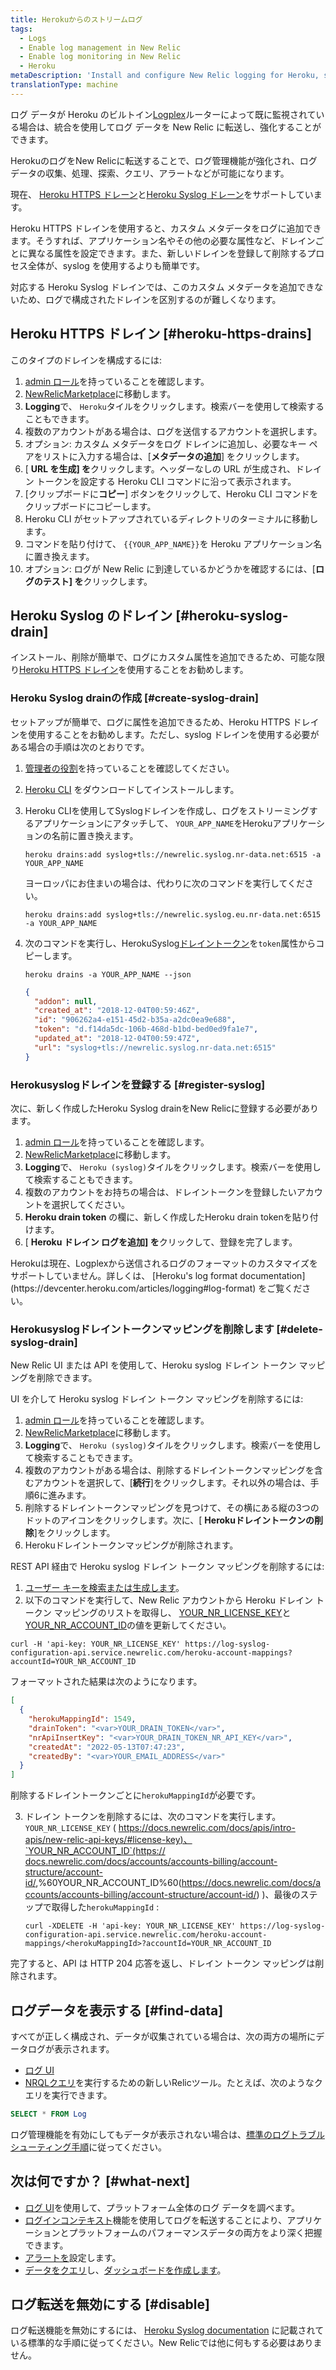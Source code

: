 ```yaml
---
title: Herokuからのストリームログ
tags:
  - Logs
  - Enable log management in New Relic
  - Enable log monitoring in New Relic
  - Heroku
metaDescription: 'Install and configure New Relic logging for Heroku, so you can use enhanced log management capabilities.'
translationType: machine
---
```


ログ データが Heroku のビルトイン[Logplex](https://devcenter.heroku.com/articles/logplex)ルーターによって既に監視されている場合は、統合を使用してログ データを New Relic に転送し、強化することができます。

HerokuのログをNew Relicに転送することで、ログ管理機能が強化され、ログデータの収集、処理、探索、クエリ、アラートなどが可能になります。

現在、 [Heroku HTTPS ドレーン](https://devcenter.heroku.com/articles/log-drains#https-drains)と[Heroku Syslog ドレーン](https://devcenter.heroku.com/articles/log-drains#syslog-drains)をサポートしています。

Heroku HTTPS ドレインを使用すると、カスタム メタデータをログに追加できます。そうすれば、アプリケーション名やその他の必要な属性など、ドレインごとに異なる属性を設定できます。また、新しいドレインを登録して削除するプロセス全体が、syslog を使用するよりも簡単です。

対応する Heroku Syslog ドレインでは、このカスタム メタデータを追加できないため、ログで構成されたドレインを区別するのが難しくなります。

## Heroku HTTPS ドレイン [#heroku-https-drains]

このタイプのドレインを構成するには:

1. [admin ロール](/docs/accounts/original-accounts-billing/original-users-roles/users-roles-original-user-model/#roles)を持っていることを確認します。
2. [NewRelicMarketplace](https://one.newrelic.com/marketplace)に移動します。
3. **Logging**で、 `Heroku`タイルをクリックします。検索バーを使用して検索することもできます。
4. 複数のアカウントがある場合は、ログを送信するアカウントを選択します。
5. オプション: カスタム メタデータをログ ドレインに追加し、必要なキー ペアをリストに入力する場合は、\[**メタデータの追加**] をクリックします。
6. \[ **URL を生成] を**クリックします。ヘッダーなしの URL が生成され、ドレイン トークンを設定する Heroku CLI コマンドに沿って表示されます。
7. \[クリップボードに**コピー**] ボタンをクリックして、Heroku CLI コマンドをクリップボードにコピーします。
8. Heroku CLI がセットアップされているディレクトリのターミナルに移動します。
9. コマンドを貼り付けて、 `{{YOUR_APP_NAME}}`を Heroku アプリケーション名に置き換えます。
10. オプション: ログが New Relic に到達しているかどうかを確認するには、\[**ログのテスト] を**クリックします。

## Heroku Syslog のドレイン [#heroku-syslog-drain]

インストール、削除が簡単で、ログにカスタム属性を追加できるため、可能な限り[Heroku HTTPS ドレイン](#heroku-https-drains)を使用することをお勧めします。

### Heroku Syslog drainの作成 [#create-syslog-drain]

セットアップが簡単で、ログに属性を追加できるため、Heroku HTTPS ドレインを使用することをお勧めします。ただし、syslog ドレインを使用する必要がある場合の手順は次のとおりです。

1. [管理者の役割](/docs/accounts/original-accounts-billing/original-users-roles/users-roles-original-user-model/#roles)を持っていることを確認してください。

2. [Heroku CLI](https://devcenter.heroku.com/articles/heroku-cli#download-and-install) をダウンロードしてインストールします。

3. Heroku CLIを使用してSyslogドレインを作成し、ログをストリーミングするアプリケーションにアタッチして、 `YOUR_APP_NAME`をHerokuアプリケーションの名前に置き換えます。

   ```shell
   heroku drains:add syslog+tls://newrelic.syslog.nr-data.net:6515 -a YOUR_APP_NAME
   ```

   ヨーロッパにお住まいの場合は、代わりに次のコマンドを実行してください。

   ```shell
   heroku drains:add syslog+tls://newrelic.syslog.eu.nr-data.net:6515 -a YOUR_APP_NAME
   ```

4. 次のコマンドを実行し、HerokuSyslog[ドレイントークン](https://devcenter.heroku.com/articles/log-drains#drain-tokens)を`token`属性からコピーします。

   ```shell
   heroku drains -a YOUR_APP_NAME --json
   ```

   ```json
   {
     "addon": null,
     "created_at": "2018-12-04T00:59:46Z",
     "id": "906262a4-e151-45d2-b35a-a2dc0ea9e688",
     "token": "d.f14da5dc-106b-468d-b1bd-bed0ed9fa1e7",
     "updated_at": "2018-12-04T00:59:47Z",
     "url": "syslog+tls://newrelic.syslog.nr-data.net:6515"
   }
   ```

### Herokusyslogドレインを登録する [#register-syslog]

次に、新しく作成したHeroku Syslog drainをNew Relicに登録する必要があります。

1. [admin ロール](/docs/accounts/original-accounts-billing/original-users-roles/users-roles-original-user-model/#roles)を持っていることを確認します。
2. [NewRelicMarketplace](https://one.newrelic.com/marketplace)に移動します。
3. **Logging**で、 `Heroku (syslog)`タイルをクリックします。検索バーを使用して検索することもできます。
4. 複数のアカウントをお持ちの場合は、ドレイントークンを登録したいアカウントを選択してください。
5. **Heroku drain token** の欄に、新しく作成したHeroku drain tokenを貼り付けます。
6. \[ **Heroku ドレイン ログを追加] を**クリックして、登録を完了します。

<Callout variant="important">
  Herokuは現在、Logplexから送信されるログのフォーマットのカスタマイズをサポートしていません。詳しくは、 [Heroku's log format documentation](https://devcenter.heroku.com/articles/logging#log-format) をご覧ください。
</Callout>

<InstallFeedback/>

### Herokusyslogドレイントークンマッピングを削除します [#delete-syslog-drain]

New Relic UI または API を使用して、Heroku syslog ドレイン トークン マッピングを削除できます。

UI を介して Heroku syslog ドレイン トークン マッピングを削除するには:

1. [admin ロール](/docs/accounts/original-accounts-billing/original-users-roles/users-roles-original-user-model/#roles)を持っていることを確認します。
2. [NewRelicMarketplace](https://one.newrelic.com/marketplace)に移動します。
3. **Logging**で、 `Heroku (syslog)`タイルをクリックします。検索バーを使用して検索することもできます。
4. 複数のアカウントがある場合は、削除するドレイントークンマッピングを含むアカウントを選択して、\[**続行**]をクリックします。それ以外の場合は、手順6に進みます。
5. 削除するドレイントークンマッピングを見つけて、その横にある縦の3つのドットのアイコンをクリックします。次に、\[ **Herokuドレイントークンの削除**]をクリックします。
6. Herokuドレイントークンマッピングが削除されます。

REST API 経由で Heroku syslog ドレイン トークン マッピングを削除するには:

1. [ユーザー キーを検索または生成します](https://one.newrelic.com/api-keys)。
2. 以下のコマンドを実行して、New Relic アカウントから Heroku ドレイン トークン マッピングのリストを取得し、 [YOUR_NR_LICENSE_KEY](/docs/apis/intro-apis/new-relic-api-keys/#license-key)と[YOUR_NR_ACCOUNT_ID](/docs/accounts/accounts-billing/account-structure/account-id)の値を更新してください。

```shell
curl -H 'api-key: YOUR_NR_LICENSE_KEY' https://log-syslog-configuration-api.service.newrelic.com/heroku-account-mappings?accountId=YOUR_NR_ACCOUNT_ID
```

フォーマットされた結果は次のようになります。

```json
[
  {
    "herokuMappingId": 1549,
    "drainToken": "<var>YOUR_DRAIN_TOKEN</var>",
    "nrApiInsertKey": "<var>YOUR_DRAIN_TOKEN_NR_API_KEY</var>",
    "createdAt": "2022-05-13T07:47:23",
    "createdBy": "<var>YOUR_EMAIL_ADDRESS</var>"
  }
]
```

削除するドレイントークンごとに`herokuMappingId`が必要です。

3. ドレイン トークンを削除するには、次のコマンドを実行します。`YOUR_NR_LICENSE_KEY` ( [https://docs.newrelic.com/docs/apis/intro-apis/new-relic-api-keys/#license-key)、\`YOUR_NR_ACCOUNT_ID\`(https:// docs.newrelic.com/docs/accounts/accounts-billing/account-structure/account-id/](https://docs.newrelic.com/docs/apis/intro-apis/new-relic-api-keys/#license-key),%60YOUR_NR_ACCOUNT_ID%60(https://docs.newrelic.com/docs/accounts/accounts-billing/account-structure/account-id/) )、最後のステップで取得した`herokuMappingId` :

   ```shell
   curl -XDELETE -H 'api-key: YOUR_NR_LICENSE_KEY' https://log-syslog-configuration-api.service.newrelic.com/heroku-account-mappings/<herokuMappingId>?accountId=YOUR_NR_ACCOUNT_ID
   ```

完了すると、API は HTTP 204 応答を返し、ドレイン トークン マッピングは削除されます。

## ログデータを表示する [#find-data]

すべてが正しく構成され、データが収集されている場合は、次の両方の場所にデータログが表示されます。

* [ログ UI](https://one.newrelic.com/launcher/logger.log-launcher)
* [NRQLクエリ](/docs/chart-builder/use-chart-builder/choose-data/use-advanced-nrql-mode-specify-data)を実行するための新しいRelicツール。たとえば、次のようなクエリを実行できます。

```sql
SELECT * FROM Log
```

ログ管理機能を有効にしてもデータが表示されない場合は、[標準のログトラブルシューティング手順](/docs/logs/log-management/troubleshooting/no-log-data-appears-ui/)に従ってください。

## 次は何ですか？ [#what-next]

* [ログ UI](/docs/logs/log-management/ui-data/use-logs-ui/)を使用して、プラットフォーム全体のログ データを調べます。
* [ログインコンテキスト](/docs/logs/enable-log-management-new-relic/configure-logs-context/configure-logs-context-apm-agents/)機能を使用してログを転送することにより、アプリケーションとプラットフォームのパフォーマンスデータの両方をより深く把握できます。
* [アラートを](/docs/alerts-applied-intelligence/new-relic-alerts/alert-conditions/create-alert-conditions/)設定します。
* [データをクエリ](/docs/query-your-data/explore-query-data/get-started/introduction-querying-new-relic-data/)し、[ダッシュボードを作成します](/docs/query-your-data/explore-query-data/dashboards/introduction-dashboards/)。

## ログ転送を無効にする [#disable]

ログ転送機能を無効にするには、 [Heroku Syslog documentation](https://devcenter.heroku.com/articles/log-drains#syslog-drains) に記載されている標準的な手順に従ってください。New Relicでは他に何もする必要はありません。